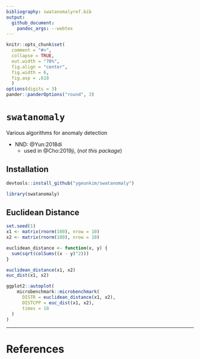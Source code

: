 ```yaml
---
bibliography: swatanomalyref.bib
output: 
  github_document:
    pandoc_args: --webtex
---
```


```r
knitr::opts_chunk$set(
  comment = "#>",
  collapse = TRUE,
  out.width = "70%",
  fig.align = "center",
  fig.width = 6,
  fig.asp = .618
  )
options(digits = 3)
pander::panderOptions("round", 3)
```

# `swatanomaly`

Various algorithms for anomaly detection

- NND: @Yun:2018di
    - used in @Cho:2019ji, (*not this package*)

## Installation

```r
devtools::install_github("ygeunkim/swatanomaly")
```

```r
library(swatanomaly)
```

## Euclidean Distance

```r
set.seed(1)
x1 <- matrix(rnorm(100), nrow = 10)
x2 <- matrix(rnorm(100), nrow = 10)
```

```r
euclidean_distance <- function(x, y) {
  sum(sqrt(colSums((x - y)^2)))
}
```

```r
euclidean_distance(x1, x2)
euc_dist(x1, x2)
```

```r
ggplot2::autoplot(
    microbenchmark::microbenchmark(
      DISTR = euclidean_distance(x1, x2),
      DISTCPP = euc_dist(x1, x2),
      times = 10
  )
)
```


***

# References

